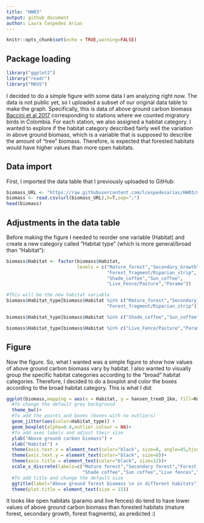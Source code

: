 ```yaml
---
title: "HW03"
output: github_document
author: Laura Cespedes Arias
---
```


```r
knitr::opts_chunk$set(echo = TRUE,warning=FALSE)
```

## Package loading
```r
library("ggplot2")
library("readr")
library("MASS")
```

I decided to do a simple figure with some data I am analyzing right now. The data is not public yet, so I uploaded a subset of our original data table to make the graph. Specifically, this is data of above ground carbon biomass [Baccini et al 2017](https://science.sciencemag.org/content/early/2017/09/27/science.aam5962?versioned=true) corresponding to stations where we counted migratory birds in Colombia. For each station, we also assigned a habitat category. I wanted to explore if the habitat category described fairly well the variation in above ground biomass, which is a variable that is supposed to describe the amount of "tree" biomass. Therefore, is expected that forested habitats would have higher values than more open habitats. 


## Data import
First, I imported the data table that I previously uploaded to GitHub:

```r
biomass_URL <- "https://raw.githubusercontent.com/lcespedesarias/HW03/master/CarbonBiomass_byHabitat.csv"
biomass <- read.csv(url(biomass_URL),h=T,sep=";")
head(biomass)
```

## Adjustments in the data table
Before making the figure I needed to reorder one variable (Habitat) and create a new category called "Habitat type" (which is more general/broad than "Habitat"):

```r
biomass$Habitat <- factor(biomass$Habitat, 
                          levels = c("Mature_forest","Secondary_Growth",
                                     "Forest_fragment/Riparian_strip",
                                     "Shade_coffee","Sun_coffee",
                                     "Live_Fence/Pasture","Paramo"))

#This will be the new habitat variable
biomass$Habitat_type[biomass$Habitat %in% c("Mature_forest","Secondary_Growth",
                                     "Forest_fragment/Riparian_strip")] <- "Forest"

biomass$Habitat_type[biomass$Habitat %in% c("Shade_coffee","Sun_coffee")] <- "Coffee"

biomass$Habitat_type[biomass$Habitat %in% c("Live_Fence/Pasture","Paramo")] <- "Open"
```

## Figure
Now the figure. So, what I wanted was a simple figure to show how values of above ground carbon biomass vary by habitat. I also wanted to visually group the specific habitat categories according to the "broad" habitat categories. Therefore, I decided to do a boxplot and color the boxes according to the broad habitat category. This is what I did:

```r
ggplot(biomass,mapping = aes(x = Habitat, y = hansen_treeD_1km, fill=Habitat_type)) +
  #To change the default grey background
  theme_bw()+
  #To add the points and boxes (boxes with no outliers)
  geom_jitter(aes(color=Habitat_type)) +
  geom_boxplot(alpha=0.4,outlier.colour = NA)+
  #To add axes labels and adjust their size
  ylab("Above ground carbon biomass") +
  xlab("Habitat") +
  theme(axis.text.x = element_text(color="black", size=8, angle=45,hjust=1))+
  theme(axis.text.y = element_text(color="black", size=8))+
  theme(axis.title = element_text(color="black", size=12))+
  scale_x_discrete(labels=c("Mature forest","Secondary forest","Forest fragment",
                            "Shade coffee","Sun coffee","Live fences","Paramo"))+
  #To add title and change the default size
  ggtitle(label="Above ground forest biomass \n in different habitats")+
  theme(plot.title = element_text(size = 15))

```

It looks like open habitats (paramo and live fences) do tend to have lower values of above ground carbon biomass than forested habitats (mature forest, secondary growth, forest fragments), as predicted :)

